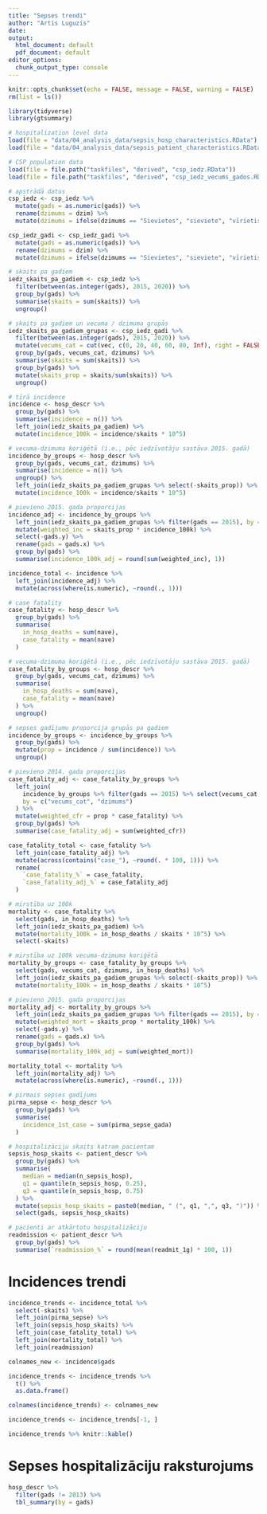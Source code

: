 ```yaml
---
title: "Sepses trendi"
author: "Artis Luguzis"
date: 
output:
  html_document: default
  pdf_document: default
editor_options: 
  chunk_output_type: console
---
```


```r
knitr::opts_chunk$set(echo = FALSE, message = FALSE, warning = FALSE)
rm(list = ls())
```

```r
library(tidyverse)
library(gtsummary)
```


```r
# hospitalization level data
load(file = "data/04_analysis_data/sepsis_hosp_characteristics.RData")
load(file = "data/04_analysis_data/sepsis_patient_characteristics.RData")

# CSP population data
load(file = file.path("taskfiles", "derived", "csp_iedz.RData"))
load(file = file.path("taskfiles", "derived", "csp_iedz_vecums_gados.RData"))
```

```r
# apstrādā datus
csp_iedz <- csp_iedz %>% 
  mutate(gads = as.numeric(gads)) %>% 
  rename(dzimums = dzim) %>% 
  mutate(dzimums = ifelse(dzimums == "Sievietes", "sieviete", "vīrietis"))

csp_iedz_gadi <- csp_iedz_gadi %>% 
  mutate(gads = as.numeric(gads)) %>%
  rename(dzimums = dzim) %>% 
  mutate(dzimums = ifelse(dzimums == "Sievietes", "sieviete", "vīrietis"))

# skaits pa gadiem
iedz_skaits_pa_gadiem <- csp_iedz %>%
  filter(between(as.integer(gads), 2015, 2020)) %>%
  group_by(gads) %>%
  summarise(skaits = sum(skaits)) %>%
  ungroup()

# skaits pa gadiem un vecuma / dzimuma grupās
iedz_skaits_pa_gadiem_grupas <- csp_iedz_gadi %>%
  filter(between(as.integer(gads), 2015, 2020)) %>%
  mutate(vecums_cat = cut(vec, c(0, 20, 40, 60, 80, Inf), right = FALSE, labels = c("<20","20-39", "40-59", "60-79", "80+"))) %>% 
  group_by(gads, vecums_cat, dzimums) %>%
  summarise(skaits = sum(skaits)) %>% 
  group_by(gads) %>% 
  mutate(skaits_prop = skaits/sum(skaits)) %>% 
  ungroup()
```

```r
# tīrā incidence
incidence <- hosp_descr %>% 
  group_by(gads) %>% 
  summarise(incidence = n()) %>% 
  left_join(iedz_skaits_pa_gadiem) %>% 
  mutate(incidence_100k = incidence/skaits * 10^5)

# vecuma-dzimuma koriģētā (i.e., pēc iedzīvotāju sastāva 2015. gadā)
incidence_by_groups <- hosp_descr %>% 
  group_by(gads, vecums_cat, dzimums) %>% 
  summarise(incidence = n()) %>%
  ungroup() %>% 
  left_join(iedz_skaits_pa_gadiem_grupas %>% select(-skaits_prop)) %>% 
  mutate(incidence_100k = incidence/skaits * 10^5)

# pievieno 2015. gada proporcijas
incidence_adj <- incidence_by_groups %>% 
  left_join(iedz_skaits_pa_gadiem_grupas %>% filter(gads == 2015), by = c("vecums_cat", "dzimums")) %>% 
  mutate(weighted_inc = skaits_prop * incidence_100k) %>% 
  select(-gads.y) %>% 
  rename(gads = gads.x) %>% 
  group_by(gads) %>% 
  summarise(incidence_100k_adj = round(sum(weighted_inc), 1))

incidence_total <- incidence %>% 
  left_join(incidence_adj) %>% 
  mutate(across(where(is.numeric), ~round(., 1)))
```

```r
# case fatality
case_fatality <- hosp_descr %>% 
  group_by(gads) %>% 
  summarise(
    in_hosp_deaths = sum(nave),
    case_fatality = mean(nave)
  )

# vecuma-dzimuma koriģētā (i.e., pēc iedzīvotāju sastāva 2015. gadā)
case_fatality_by_groups <- hosp_descr %>%
  group_by(gads, vecums_cat, dzimums) %>%
  summarise(
    in_hosp_deaths = sum(nave),
    case_fatality = mean(nave)
  ) %>%
  ungroup()

# sepses gadījumu proporcija grupās pa gadiem
incidence_by_groups <- incidence_by_groups %>% 
  group_by(gads) %>% 
  mutate(prop = incidence / sum(incidence)) %>% 
  ungroup()

# pievieno 2014. gada proporcijas
case_fatality_adj <- case_fatality_by_groups %>%
  left_join(
    incidence_by_groups %>% filter(gads == 2015) %>% select(vecums_cat, dzimums, prop),
    by = c("vecums_cat", "dzimums")
  ) %>%
  mutate(weighted_cfr = prop * case_fatality) %>%
  group_by(gads) %>%
  summarise(case_fatality_adj = sum(weighted_cfr))

case_fatality_total <- case_fatality %>%
  left_join(case_fatality_adj) %>% 
  mutate(across(contains("case_"), ~round(. * 100, 1))) %>% 
  rename(
    `case_fatality_%` = case_fatality,
    `case_fatality_adj_%` = case_fatality_adj
  )
```

```r
# mirstība uz 100k
mortality <- case_fatality %>% 
  select(gads, in_hosp_deaths) %>% 
  left_join(iedz_skaits_pa_gadiem) %>% 
  mutate(mortality_100k = in_hosp_deaths / skaits * 10^5) %>% 
  select(-skaits)

# mirstība uz 100k vecuma-dzimuma koriģētā
mortality_by_groups <- case_fatality_by_groups %>% 
  select(gads, vecums_cat, dzimums, in_hosp_deaths) %>% 
  left_join(iedz_skaits_pa_gadiem_grupas %>% select(-skaits_prop)) %>% 
  mutate(mortality_100k = in_hosp_deaths / skaits * 10^5)

# pievieno 2015. gada proporcijas
mortality_adj <- mortality_by_groups %>% 
  left_join(iedz_skaits_pa_gadiem_grupas %>% filter(gads == 2015), by = c("vecums_cat", "dzimums")) %>% 
  mutate(weighted_mort = skaits_prop * mortality_100k) %>% 
  select(-gads.y) %>% 
  rename(gads = gads.x) %>% 
  group_by(gads) %>% 
  summarise(mortality_100k_adj = sum(weighted_mort))

mortality_total <- mortality %>% 
  left_join(mortality_adj) %>% 
  mutate(across(where(is.numeric), ~round(., 1)))
```

```r
# pirmais sepses gadījums
pirma_sepse <- hosp_descr %>% 
  group_by(gads) %>% 
  summarise(
    incidence_1st_case = sum(pirma_sepse_gada)
  )

# hospitalizāciju skaits katram pacientam
sepsis_hosp_skaits <- patient_descr %>% 
  group_by(gads) %>% 
  summarise(
    median = median(n_sepsis_hosp),
    q1 = quantile(n_sepsis_hosp, 0.25),
    q3 = quantile(n_sepsis_hosp, 0.75)
  ) %>% 
  mutate(sepsis_hosp_skaits = paste0(median, " (", q1, ",", q3, ")")) %>% 
  select(gads, sepsis_hosp_skaits)

# pacienti ar atkārtotu hospitalizāciju
readmission <- patient_descr %>% 
  group_by(gads) %>% 
  summarise(`readmission_%` = round(mean(readmit_1g) * 100, 1))
```

# Incidences trendi
```r
incidence_trends <- incidence_total %>% 
  select(-skaits) %>% 
  left_join(pirma_sepse) %>%
  left_join(sepsis_hosp_skaits) %>% 
  left_join(case_fatality_total) %>% 
  left_join(mortality_total) %>% 
  left_join(readmission)

colnames_new <- incidence$gads

incidence_trends <- incidence_trends %>% 
  t() %>% 
  as.data.frame()

colnames(incidence_trends) <- colnames_new

incidence_trends <- incidence_trends[-1, ]

incidence_trends %>% knitr::kable()
```

# Sepses hospitalizāciju raksturojums
```r
hosp_descr %>% 
  filter(gads != 2013) %>% 
  tbl_summary(by = gads)
```


